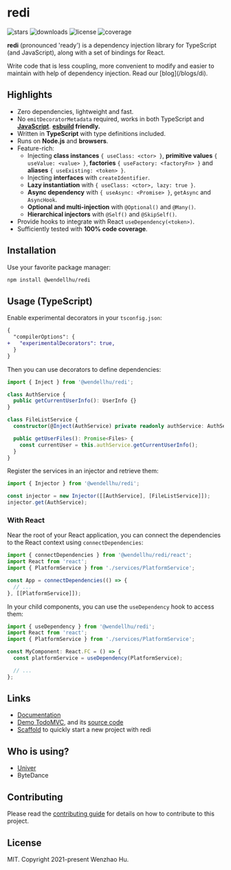 
# redi

<p className="flex h-6">
  <img
    alt="stars"
    src="https://badgen.net/github/stars/wzhudev/redi"
    style={{ display: "inline-block", marginRight: "0.5rem" }}
  />
  <img
    alt="downloads"
    src="https://badgen.net/npm/dw/@wendellhu/redi"
    style={{ display: "inline-block", marginRight: "0.5rem" }}
  />
  <img
    alt="license"
    src="https://badgen.net/github/license/wzhudev/redi"
    style={{ display: "inline-block", marginRight: "0.5rem" }}
  />
  <img
    alt="coverage"
    src="https://img.shields.io/codecov/c/github/wzhudev/redi.svg"
    style={{ display: "inline-block" }}
  />
</p>

**redi** (pronounced 'ready') is a dependency injection library for TypeScript (and JavaScript), along with a set of bindings for React.

<Callout>
  Write code that is less coupling, more convenient to modify and easier to
  maintain with help of dependency injection. Read our [blog](/blogs/di).
</Callout>

## Highlights

- Zero dependencies, lightweight and fast.
- No `emitDecoratorMetadata` required, works in both TypeScript and [**JavaScript**](/docs/env#using-redi-without-decorators). **[esbuild](https://esbuild.github.io/) friendly.**
- Written in **TypeScript** with type definitions included.
- Runs on **Node.js** and **browsers**.
- Feature-rich:
  - Injecting **class instances** `{ useClass: <ctor> }`, **primitive values** `{ useValue: <value> }`, **factories** `{ useFactory: <factoryFn> }` and **aliases** `{ useExisting: <token> }`.
  - Injecting **interfaces** with `createIdentifier`.
  - **Lazy instantiation** with `{ useClass: <ctor>, lazy: true }`.
  - **Async dependency** with `{ useAsync: <Promise> }`, `getAsync` and `AsyncHook`.
  - **Optional and multi-injection** with `@Optional()` and `@Many()`.
  - **Hierarchical injectors** with `@Self()` and `@SkipSelf()`.
- Provide hooks to integrate with React `useDependency(<token>)`.
- Sufficiently tested with **100% code coverage**.

## Installation

Use your favorite package manager:

```bash
npm install @wendellhu/redi
```

## Usage (TypeScript)

Enable experimental decorators in your `tsconfig.json`:

```diff
{
  "compilerOptions": {
+   "experimentalDecorators": true,
  }
}
```

Then you can use decorators to define dependencies:

```typescript
import { Inject } from '@wendellhu/redi';

class AuthService {
  public getCurrentUserInfo(): UserInfo {}
}

class FileListService {
  constructor(@Inject(AuthService) private readonly authService: AuthService) {}

  public getUserFiles(): Promise<Files> {
    const currentUser = this.authService.getCurrentUserInfo();
  }
}
```

Register the services in an injector and retrieve them:

```typescript
import { Injector } from '@wendellhu/redi';

const injector = new Injector([[AuthService], [FileListService]]);
injector.get(AuthService);
```

### With React

Near the root of your React application, you can connect the dependencies to the React context using `connectDependencies`:

```typescript
import { connectDependencies } from '@wendellhu/redi/react';
import React from 'react';
import { PlatformService } from './services/PlatformService';

const App = connectDependencies(() => {
  // ...
}, [[PlatformService]]);
```

In your child components, you can use the `useDependency` hook to access them:

```typescript
import { useDependency } from '@wendellhu/redi';
import React from 'react';
import { PlatformService } from './services/PlatformService';

const MyComponent: React.FC = () => {
  const platformService = useDependency(PlatformService);

  // ...
};
```

## Links

- [Documentation](https://redi.wzhu.dev/en-US/)
- [Demo TodoMVC](https://wzhudev.github.io/redi-todomvc/), and its [source code](https://github.com/wzhudev/redi-todomvc)
- [Scaffold](https://github.com/wzhudev/redi-starter) to quickly start a new project with redi

## Who is using?

- [Univer](https://github.com/dream-num/univer)
- ByteDance

## Contributing

Please read the [contributing guide](https://github.com/wzhudev/redi/blob/main/CONTRIBUTING.md) for details on how to contribute to this project.

## License

MIT. Copyright 2021-present Wenzhao Hu.
